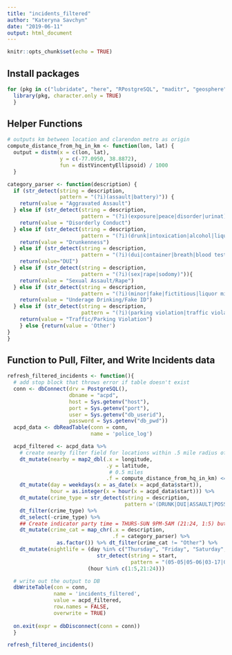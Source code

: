 ```yaml
---
title: "incidents_filtered"
author: "Kateryna Savchyn"
date: "2019-06-11"
output: html_document
---
```


```r
knitr::opts_chunk$set(echo = TRUE)
```

## Install packages
```r
for (pkg in c("lubridate", "here", "RPostgreSQL", "maditr", "geosphere", "purrr", "stringr")) {
  library(pkg, character.only = TRUE)
  }
```

## Helper Functions
```r
# outputs km between location and clarendon metro as origin
compute_distance_from_hq_in_km <- function(lon, lat) {
  output = distm(x = c(lon, lat),
                 y = c(-77.0950, 38.8872),
                 fun = distVincentyEllipsoid) / 1000
  }

category_parser <- function(description) {
  if (str_detect(string = description,
                 pattern = "(?i)(assault|battery)")) {
    return(value = "Aggravated Assault")
  } else if (str_detect(string = description,
                        pattern = "(?i)(exposure|peace|disorder|urinat)")) {
    return(value = "Disorderly Conduct")
  } else if (str_detect(string = description,
                        pattern = "(?i)(drunk|intoxication|alcohol|liquor)")){
    return(value = "Drunkenness")
  } else if (str_detect(string = description,
                        pattern = "(?i)(dui|container|breath|blood test|drivinig under influence|refusal of breath|drinking while driving)")){
    return(value="DUI")
  } else if (str_detect(string = description,
                        pattern = "(?i)(sex|rape|sodomy)")){
    return(value = "Sexual Assault/Rape")
  } else if (str_detect(string = description,
                        pattern = "(?i)(minor|fake|fictitious|liquor misrepresenting age)")){
    return(value = "Underage Drinking/Fake ID")
  } else if (str_detect(string = description,
                        pattern = "(?i)(parking violation|traffic violation)")){
    return(value = "Traffic/Parking Violation")
    } else {return(value = 'Other')
}
}
```

## Function to Pull, Filter, and Write Incidents data
```r
refresh_filtered_incidents <- function(){
  # add stop block that throws error if table doesn't exist
  conn <- dbConnect(drv = PostgreSQL(),
                    dbname = "acpd",
                    host = Sys.getenv("host"),
                    port = Sys.getenv("port"),
                    user = Sys.getenv("db_userid"),
                    password = Sys.getenv("db_pwd"))
  acpd_data <- dbReadTable(conn = conn,
                           name = 'police_log')

  acpd_filtered <- acpd_data %>%
    # create nearby filter field for locations within .5 mile radius of clarendon metro
    dt_mutate(nearby = map2_dbl(.x = longitude,
                                .y = latitude,
                                 # 0.5 miles
                                .f = compute_distance_from_hq_in_km) <= 0.804672) %>%
    dt_mutate(day = weekdays(x = as_date(x = acpd_data$start)),
              hour = as.integer(x = hour(x = acpd_data$start))) %>%
    dt_mutate(crime_type = str_detect(string = description,
                                      pattern ='(DRUNK|DUI|ASSAULT|POSSESSION|SEXUAL|DISORDERLY)')) %>% 
    dt_filter(crime_type) %>% 
    dt_select(-crime_type) %>%
    ## Create indicator party time = THURS-SUN 9PM-5AM (21:24, 1:5) but also include Cinco de Mayo and St. Patricks Day
    dt_mutate(crime_cat = map_chr(.x = description,
                                  .f = category_parser) %>%
                as.factor()) %>% dt_filter(crime_cat != "Other") %>% 
    dt_mutate(nightlife = (day %in% c("Thursday", "Friday", "Saturday", "Sunday") |
                             str_detect(string = start,
                                        pattern = "(05-05|05-06|03-17|03-18)$")) &
                          (hour %in% c(1:5,21:24)))  

  # write out the output to DB
  dbWriteTable(con = conn,
               name = 'incidents_filtered',
               value = acpd_filtered,
               row.names = FALSE,
               overwrite = TRUE)
  
  on.exit(expr = dbDisconnect(conn = conn))
  }

refresh_filtered_incidents()
```
